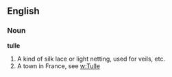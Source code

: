 ==English==

===Noun===

'''tulle'''

#A kind of silk lace or light netting, used for veils, etc.
#A town in France, see [[w:Tulle]]